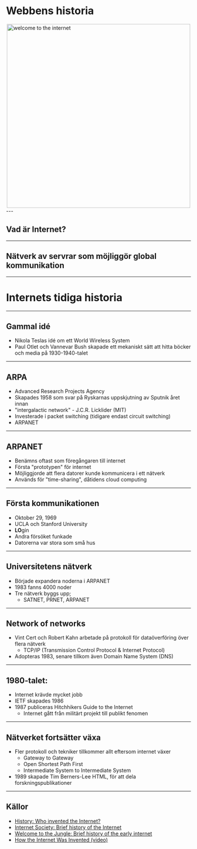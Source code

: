 # Webbens historia

<div style="display: flex; align-items: center; justify-content: center;">
    <img src="welcome-to-the-internet2.jpg" alt="welcome to the internet" height="500"/>
</div>
---

## Vad är Internet?

---

## Nätverk av servrar som möjliggör global kommunikation

---

# Internets tidiga historia

---

## Gammal idé

- Nikola Teslas idé om ett World Wireless System
- Paul Otlet och Vannevar Bush skapade ett mekaniskt sätt att hitta böcker och media på 1930-1940-talet

---

## ARPA

- Advanced Research Projects Agency
- Skapades 1958 som svar på Ryskarnas uppskjutning av Sputnik året innan
- "intergalactic network" - J.C.R. Licklider (MIT)
- Investerade i packet switching (tidigare endast circuit switching)
- ARPANET

---

## ARPANET

- Benämns oftast som föregångaren till internet
- Första "prototypen" för internet
- Möjliggjorde att flera datorer kunde kommunicera i ett nätverk
- Används för "time-sharing", dåtidens cloud computing

---

## Första kommunikationen

- Oktober 29, 1969
- UCLA och Stanford University
- **LO**gin
- Andra försöket funkade
- Datorerna var stora som små hus

---

## Universitetens nätverk

- Började expandera noderna i ARPANET
- 1983 fanns 4000 noder
- Tre nätverk byggs upp;
  - SATNET, PRNET, ARPANET

---

## Network of networks

- Vint Cert och Robert Kahn arbetade på protokoll för dataöverföring över flera nätverk
  - TCP/IP (Transmission Control Protocol & Internet Protocol)
- Adopteras 1983, senare tillkom även Domain Name System (DNS)

---

## 1980-talet:

- Internet krävde mycket jobb
- IETF skapades 1986
- 1987 publiceras Hitchhikers Guide to the Internet
  - Internet gått från militärt projekt till publikt fenomen

---

## Nätverket fortsätter växa

- Fler protokoll och tekniker tillkommer allt eftersom internet växer
  - Gateway to Gateway
  - Open Shortest Path First
  - Intermediate System to Intermediate System
- 1989 skapade Tim Berners-Lee HTML, för att dela forskningspublikationer

---

## Källor

- [History: Who invented the Internet?](https://www.history.com/news/who-invented-the-internet)
- [Internet Society: Brief history of the Internet](https://www.internetsociety.org/internet/history-internet/brief-history-internet/)
- [Welcome to the Jungle: Brief history of the early internet](https://www.welcometothejungle.com/en/articles/history-internet-web)
- [How the Internet Was Invented (video)](https://www.youtube.com/watch?v=1UStbvRnwmQ)

